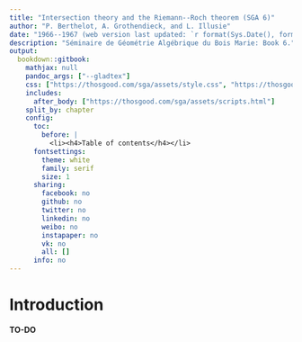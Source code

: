 ```yaml
--- 
title: "Intersection theory and the Riemann--Roch theorem (SGA 6)"
author: "P. Berthelot, A. Grothendieck, and L. Illusie"
date: "1966--1967 (web version last updated: `r format(Sys.Date(), format='%d %B %Y')`)"
description: "Séminaire de Géométrie Algébrique du Bois Marie: Book 6."
output:
  bookdown::gitbook:
    mathjax: null
    pandoc_args: ["--gladtex"]
    css: ["https://thosgood.com/sga/assets/style.css", "https://thosgood.com/sga/assets/fonts.css", "https://thosgood.com/sga/assets/katex.css"]
    includes:
      after_body: ["https://thosgood.com/sga/assets/scripts.html"]
    split_by: chapter
    config:
      toc:
        before: |
          <li><h4>Table of contents</h4></li>
      fontsettings:
        theme: white
        family: serif
        size: 1
      sharing:
        facebook: no
        github: no
        twitter: no
        linkedin: no
        weibo: no
        instapaper: no
        vk: no
        all: []
      info: no
---
```


\renewcommand{\leq}{\leqslant}
\renewcommand{\geq}{\geqslant}
\renewcommand{\hat}{\widehat}
\renewcommand{\tilde}{\widetilde}
\renewcommand{\cal}[1]{{\mathcal{#1}}}
\renewcommand{\scr}[1]{{\mathscr{#1}}}
\renewcommand{\frak}[1]{{\mathfrak{#1}}}

\providecommand{\coh}{\mathrm{coh}}
\providecommand{\perf}{\mathrm{perf}}


# Introduction {-}

**TO-DO**